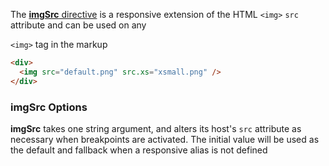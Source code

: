 
<Meta title="主题/Layout 布局/imgSrc" id="imgSrc" />

The [**imgSrc** directive][imgsrc] is a responsive extension of the HTML `<img>` `src` attribute and can be used on any

`<img>` tag in the markup

```html
<div>
  <img src="default.png" src.xs="xsmall.png" />
</div>
```

### imgSrc Options

**imgSrc** takes one string argument, and alters its host's `src` attribute as necessary when breakpoints are activated.
The initial value will be used as the default and fallback when a responsive alias is not defined

[imgsrc]: https://github.com/angular/flex-layout/blob/master/src/lib/extended/img-src/img-src.ts#L38
